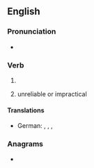 ==English==

===Pronunciation===
* {{IPA|en|/fleɪkt/}}

===Verb===
{{head|en|verb form}}

# {{en-past of|flake}}
# {{lb|en|of a person}} unreliable or impractical

====Translations====
{{trans-top|unreliable or impractical}}
{{trans-mid}}
* German: {{t+|de|planlos}}, {{t+|de|verpeilt}}, {{t|de|unzuverlässig}}, {{t+|de|windig}}
{{trans-bottom}}

===Anagrams===
* {{anagrams|en|a=adefkl|defalk}}